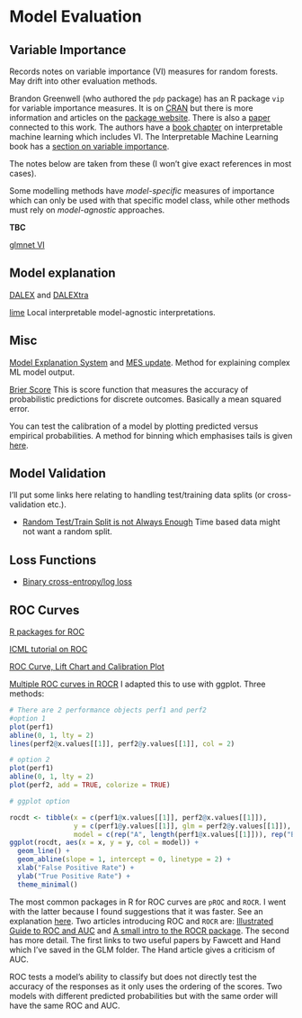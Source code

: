 # Model Evaluation

## Variable Importance

Records notes on variable importance (VI) measures for random forests. May drift into other evaluation methods.

Brandon Greenwell (who authored the `pdp` package) has an R package `vip` for variable importance measures. It is on [CRAN](https://cran.r-project.org/web/packages/vip/index.html) but there is more information and articles on the [package website](https://koalaverse.github.io/vip/index.html). There is also a [paper](https://arxiv.org/abs/1805.04755) connected to this work. The authors have a [book chapter](https://bradleyboehmke.github.io/HOML/iml.html) on interpretable machine learning which includes VI. The Interpretable Machine Learning book has a [section on variable importance](https://christophm.github.io/interpretable-ml-book/feature-importance.html).

The notes below are taken from these (I won't give exact references in most cases).

Some modelling methods have *model-specific* measures of importance which can only be used with that specific model class, while other methods must rely on *model-agnostic* approaches. 

**TBC**

[glmnet VI](https://stackoverflow.com/questions/35461839/glmnet-variable-importance/39017938)

## Model explanation

[DALEX](https://modeloriented.github.io/DALEX/) and 
[DALEXtra](https://modeloriented.github.io/DALEXtra/index.html)

[lime](https://github.com/thomasp85/lime) Local interpretable model-agnostic interpretations.

## Misc

[Model Explanation System](http://www.blackboxworkshop.org/pdf/Turner2015_MES.pdf) and [MES update](https://arxiv.org/pdf/1606.09517.pdf). Method for explaining complex ML model output.

[Brier Score](https://en.m.wikipedia.org/wiki/Brier_score) This is score function that measures the accuracy of probabilistic predictions for discrete outcomes. Basically a mean squared error.

You can test the calibration of a model by plotting predicted versus empirical probabilities. A method for binning which emphasises tails is given [here](https://stats.stackexchange.com/questions/25482/visualizing-the-calibration-of-predicted-probability-of-a-model).


## Model Validation

I'll put some links here relating to handling test/training data splits (or cross-validation etc.).

+ [Random Test/Train Split is not Always Enough](http://www.win-vector.com/blog/2015/01/random-testtrain-split-is-not-always-enough/) Time based data might not want a random split.

## Loss Functions

+ [Binary cross-entropy/log loss](https://towardsdatascience.com/understanding-binary-cross-entropy-log-loss-a-visual-explanation-a3ac6025181a)

## ROC Curves

[R packages for ROC](https://rviews.rstudio.com/2019/03/01/some-r-packages-for-roc-curves/)

[ICML tutorial on ROC](http://people.cs.bris.ac.uk/~flach/ICML04tutorial//)

[ROC Curve, Lift Chart and Calibration Plot](http://www.stat-d.si/mz/mz3.1/vuk.pdf)

[Multiple ROC curves in ROCR](https://stackoverflow.com/questions/14085281/multiple-roc-curves-in-one-plot-rocr)
I adapted this to use with ggplot. Three methods:
```r
# There are 2 performance objects perf1 and perf2
#option 1
plot(perf1)
abline(0, 1, lty = 2)
lines(perf2@x.values[[1]], perf2@y.values[[1]], col = 2)

# option 2
plot(perf1)
abline(0, 1, lty = 2)
plot(perf2, add = TRUE, colorize = TRUE)

# ggplot option

rocdt <- tibble(x = c(perf1@x.values[[1]], perf2@x.values[[1]]), 
                y = c(perf1@y.values[[1]], glm = perf2@y.values[[1]]), 
                model = c(rep("A", length(perf1@x.values[[1]])), rep("B", length(perf2@x.values[[1]]))))
ggplot(rocdt, aes(x = x, y = y, col = model)) +
  geom_line() +
  geom_abline(slope = 1, intercept = 0, linetype = 2) +
  xlab("False Positive Rate") +
  ylab("True Positive Rate") +
  theme_minimal()
```

The most common packages in R for ROC curves are `pROC` and `ROCR`. I went with the latter because I found suggestions that it was faster. See an explanation [here](https://stats.stackexchange.com/questions/269552/difference-between-proc-and-rocr-in-compute-time-and-accuracy). Two articles introducing ROC and `ROCR` are: [Illustrated Guide to ROC and AUC](https://www.r-bloggers.com/illustrated-guide-to-roc-and-auc/) and [A small intro to the ROCR package](https://hopstat.wordpress.com/2014/12/19/a-small-introduction-to-the-rocr-package/). The second has more detail. The first links to two useful papers by Fawcett and Hand which I've saved in the GLM folder. The Hand article gives a criticism of AUC.

ROC tests a model's ability to classify but does not directly test the accuracy of the responses as it only uses the ordering of the scores. Two models with different predicted probabilities but with the same order will have the same ROC and AUC. 

